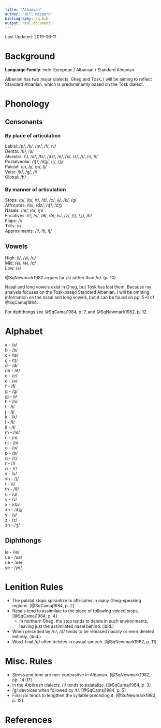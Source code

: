 ```yaml
---
title: "Albanian"
author: "Bill Mizgerd"
bibliography: sq.bib
output: html_document
---
```


Last Updated: 2019-06-11

# Background

**Language Family**: Indo-European / Albanian / Standard Albanian

Albanian has two major dialects, Gheg and Tosk. I will be aiming to reflect Standard Albanian, which is predominantly based on the Tosk dialect.

# Phonology

## Consonants

### By place of articulation

Labial: /p/, /b/, /m/, /f/, /v/  
Dental: /θ/, /ð/  
Alveolar: /t/, /d/, /ts/, /dz/, /n/, /s/, /z/, /ɾ/, /r/, /l/  
Postalveolar: /tʃ/, /dʒ/, /ʃ/, /ʒ/  
Palatal: /c/, /ɟ/, /ɲ/, /j/  
Velar: /k/, /ɡ/, /ɫ/  
Glottal: /h/  

### By manner of articulation

Stops: /p/, /b/, /t/, /d/, /c/, /ɟ/, /k/, /ɡ/  
Affricates: /ts/, /dz/, /tʃ/, /dʒ/  
Nasals: /m/, /n/, /ɲ/  
Fricatives: /f/, /v/, /θ/, /ð/, /s/, /z/, /ʃ/, /ʒ/, /h/  
Flaps: /ɾ/  
Trills: /r/  
Approximants: /l/, /ɫ/, /j/  

## Vowels

High: /i/, /y/, /u/  
Mid: /e/, /ə/, /o/  
Low: /a/  

@SqNewmark1982 argues for /ɛ/ rather than /e/. (p. 10)

Nasal and long vowels exist in Gheg, but Tosk has lost them. Because my analysis focuses on the Tosk-based Standard Albanian, I will be omitting information on the nasal and long vowels, but it can be found on pp. 5-6 of @SqCamaj1984.

For diphthongs see @SqCamaj1984, p. 7, and @SqNewmark1982, p. 12.

# Alphabet

a - /a/  
b - /b/  
c - /ts/  
ç - /tʃ/  
d - /d/  
dh - /ð/  
e - /e/  
ë - /ə/  
f - /f/  
g - /ɡ/  
gj - /ɟ/  
h - /h/  
i - /i/  
j - /j/  
k - /k/  
l - /l/  
ll - /ɫ/  
m - /m/  
n - /n/  
nj - /ɲ/  
o - /o/  
p - /p/  
q - /c/  
r - /ɾ/  
rr - /r/  
s - /s/  
sh - /ʃ/  
t - /t/  
th - /θ/  
u - /u/  
v - /v/  
x - /dz/  
xh - /dʒ/  
y - /y/  
z - /z/  
zh - /ʒ/  

## Diphthongs

ie - /ie/  
ua - /ua/  
ue - /ue/  
ye - /ye/  

# Lenition Rules

* The palatal stops spirantize to affricates in many Gheg-speaking regions. [@SqCamaj1984, p. 2]
* Nasals tend to assimilate to the place of following voiced stops. [@SqCamaj1984, p. 4]
  * In northern Gheg, the stop tends to delete in such environments, leaving just the assimilated nasal behind. (ibid.)
* When preceded by /n/, /d/ tends to be released nasally or even deleted entirely. (ibid.)
* Word-final /ə/ often deletes in casual speech. [@SqNewmark1982, p. 11]

# Misc. Rules

* Stress and tone are non-contrastive in Albanian. [@SqNewmark1982, pp. 14-17]
* In the Arbëresh dialects, /l/ tends to palatalize. [@SqCamaj1984, p. 3]
* /ɡ/ devoices when followed by /t/. [@SqCamaj1984, p. 5]
* Final /ə/ tends to lengthen the syllable preceding it. [@SqNewmark1982, p. 12]

# References
